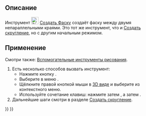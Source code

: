 <languages/>

{{Docnav/ru
|[[Sketcher_CreateFillet/ru|Создать скругление]]
|[[Sketcher_Trimming/ru|Обрезать ребро]]
|[[Sketcher_Workbench/ru|Скетчер]]
|IconL=Sketcher_CreateFillet.svg
|IconR=Sketcher_Trimming.svg
|IconC=Workbench_Sketcher.svg
}}

{{GuiCommand/ru
|Name=Sketcher CreateChamfer
|Name/ru=Скетчер Создать Фаску
|MenuLocation=Эскиз → Инструменты для эскиза → Создать Фаску
|Workbenches=[[Sketcher_Workbench/ru|Скетчер]]
|Shortcut={{KEY|G}} {{KEY|F}} {{KEY|C}}
|Version=1.0
|SeeAlso=[[Sketcher_CreateFillet/ru|Скетчер Создать Скругление]]
}}

<span id="Description"></span>
== Описание ==

Инструмент [[Image:Sketcher_CreateChamfer.svg|24px]] [[Sketcher_CreateChamfer/ru|Создать Фаску]] создаёт фаску между двумя непараллельными краями. Это тот же инструмент, что и [[Sketcher_CreateFillet/ru|Создать скругление]], но с другим начальным режимом.

<span id="Usage"></span>
== Применение ==

Смотри также: [[Sketcher_Workbench/ru#Drawing_aids|Вспомогательные инструменты рисования]].

# Есть несколько способов вызвать инструмент:
#* Нажмите кнопку {{Button|[[Image:Sketcher_CreateChamfer.svg|16px]] [[Sketcher_CreateChamfer/ru|Создать Фаску]]}}.
#* Выберите в меню {{MenuCommand|Эскиз → Инструменты для эскиза → [[Image:Sketcher_CreateChamfer.svg|16px]] Создать Фаску}}.
#* Щёлкните правой кнопкой мыши в [[3D_view/ru|3D виде]] и выберите {{MenuCommand|[[Image:Sketcher_CreateChamfer.svg|16px]] Создать фаску}} из контекстного меню.
#* Используйте сочетание клавиш: нажмите {{KEY|G}} затем {{KEY|F}}, а затем {{KEY|C}}.
# Дальнейшие шаги смотри в разделе [[Sketcher_CreateFillet/ru#Usage|Создать скругление]].


{{Docnav/ru
|[[Sketcher_CreateFillet/ru|Создать скругление]]
|[[Sketcher_Trimming/ru|Обрезать ребро]]
|[[Sketcher_Workbench/ru|Скетчер]]
|IconL=Sketcher_CreateFillet.svg
|IconR=Sketcher_Trimming.svg
|IconC=Workbench_Sketcher.svg
}}

{{Sketcher_Tools_navi{{#translation:}}}}
{{Userdocnavi{{#translation:}}}}